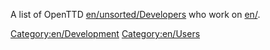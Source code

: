 

A list of OpenTTD [[en/unsorted/Developers]] who work on [[en/]].

[[Category:en/Development]]
[[Category:en/Users]]